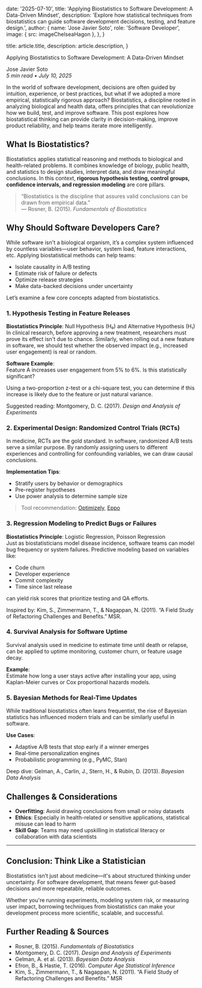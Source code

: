
  date: '2025-07-10',
  title: 'Applying Biostatistics to Software Development: A Data-Driven Mindset',
  description:
    'Explore how statistical techniques from biostatistics can guide software development decisions, testing, and feature design.',
  author: {
    name: 'Jose Javier Soto',
    role: 'Software Developer',
    image: { src: imageChelseaHagon },
  },
}

  title: article.title,
  description: article.description,
}

Applying Biostatistics to Software Development: A Data-Driven Mindset

Jose Javier Soto  
*5 min read • July 10, 2025*

In the world of software development, decisions are often guided by intuition, experience, or best practices, but what if we adopted a more empirical, statistically rigorous approach? Biostatistics, a discipline rooted in analyzing biological and health data, offers principles that can revolutionize how we build, test, and improve software. This post explores how biostatistical thinking can provide clarity in decision-making, improve product reliability, and help teams iterate more intelligently.

## What Is Biostatistics?

Biostatistics applies statistical reasoning and methods to biological and health-related problems. It combines knowledge of biology, public health, and statistics to design studies, interpret data, and draw meaningful conclusions. In this context, **rigorous hypothesis testing, control groups, confidence intervals, and regression modeling** are core pillars.

> “Biostatistics is the discipline that assures valid conclusions can be drawn from empirical data.”  
> — Rosner, B. (2015). *Fundamentals of Biostatistics*

## Why Should Software Developers Care?

While software isn't a biological organism, it’s a complex system influenced by countless variables—user behavior, system load, feature interactions, etc. Applying biostatistical methods can help teams:

- Isolate causality in A/B testing  
- Estimate risk of failure or defects  
- Optimize release strategies  
- Make data-backed decisions under uncertainty

Let’s examine a few core concepts adapted from biostatistics.

### 1. Hypothesis Testing in Feature Releases

**Biostatistics Principle**: Null Hypothesis (H₀) and Alternative Hypothesis (H₁)  
In clinical research, before approving a new treatment, researchers must prove its effect isn't due to chance. Similarly, when rolling out a new feature in software, we should test whether the observed impact (e.g., increased user engagement) is real or random.

**Software Example**:  
Feature A increases user engagement from 5% to 6%. Is this statistically significant?

Using a two-proportion z-test or a chi-square test, you can determine if this increase is likely due to the feature or just natural variance.

Suggested reading: Montgomery, D. C. (2017). *Design and Analysis of Experiments*

### 2. Experimental Design: Randomized Control Trials (RCTs)

In medicine, RCTs are the gold standard. In software, randomized A/B tests serve a similar purpose. By randomly assigning users to different experiences and controlling for confounding variables, we can draw causal conclusions.

**Implementation Tips**:

- Stratify users by behavior or demographics  
- Pre-register hypotheses  
- Use power analysis to determine sample size

> Tool recommendation: [Optimizely](https://www.optimizely.com), [Eppo](https://www.geteppo.com)

### 3. Regression Modeling to Predict Bugs or Failures

**Biostatistics Principle**: Logistic Regression, Poisson Regression  
Just as biostatisticians model disease incidence, software teams can model bug frequency or system failures. Predictive modeling based on variables like:

- Code churn  
- Developer experience  
- Commit complexity  
- Time since last release

can yield risk scores that prioritize testing and QA efforts.

Inspired by: Kim, S., Zimmermann, T., & Nagappan, N. (2011). “A Field Study of Refactoring Challenges and Benefits.” MSR.

### 4. Survival Analysis for Software Uptime

Survival analysis used in medicine to estimate time until death or relapse, can be applied to uptime monitoring, customer churn, or feature usage decay.

**Example**:  
Estimate how long a user stays active after installing your app, using Kaplan-Meier curves or Cox proportional hazards models.

### 5. Bayesian Methods for Real-Time Updates

While traditional biostatistics often leans frequentist, the rise of Bayesian statistics has influenced modern trials and can be similarly useful in software.

**Use Cases**:

- Adaptive A/B tests that stop early if a winner emerges  
- Real-time personalization engines  
- Probabilistic programming (e.g., PyMC, Stan)

Deep dive: Gelman, A., Carlin, J., Stern, H., & Rubin, D. (2013). *Bayesian Data Analysis*

## Challenges & Considerations

- **Overfitting**: Avoid drawing conclusions from small or noisy datasets  
- **Ethics**: Especially in health-related or sensitive applications, statistical misuse can lead to harm  
- **Skill Gap**: Teams may need upskilling in statistical literacy or collaboration with data scientists

---

## Conclusion: Think Like a Statistician

Biostatistics isn’t just about medicine—it's about structured thinking under uncertainty. For software development, that means fewer gut-based decisions and more repeatable, reliable outcomes.

Whether you're running experiments, modeling system risk, or measuring user impact, borrowing techniques from biostatistics can make your development process more scientific, scalable, and successful.

## Further Reading & Sources

- Rosner, B. (2015). *Fundamentals of Biostatistics*  
- Montgomery, D. C. (2017). *Design and Analysis of Experiments*  
- Gelman, A. et al. (2013). *Bayesian Data Analysis*  
- Efron, B., & Hastie, T. (2016). *Computer Age Statistical Inference*  
- Kim, S., Zimmermann, T., & Nagappan, N. (2011). “A Field Study of Refactoring Challenges and Benefits.” MSR
